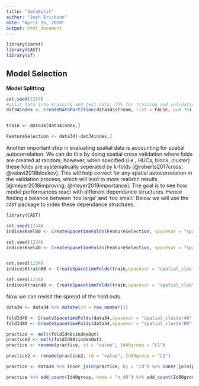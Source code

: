 ```yaml
---
title: "dataSplit"
author: "Josh Erickson"
date: "April 15, 2020"
output: html_document
---
```


```r

library(caret)
library(CAST)
library(sf)
```

## Model Selection  

**Model Splitting**  

```r


set.seed(1234)
#split data into training and test data. 75% for training and validation. 25% for feature selection. 
dat34index <- createDataPartition(data34$stream, list = FALSE, p=0.75)


train <- data34[dat34index,]

FeatureSelection <- data34[-dat34index,]


```

Another important step in evaluating spatial data is accounting for spatial autocorrelation. We can do this by doing spatial cross validation where folds are created at random; however, when specified (i.e., HUCs, block, cluster) these folds are systematically seperated by k-folds [@roberts2017cross; @valavi2018blockcv]. This will help correct for any spatial autocorrelation in the validation process, which will lead to more realistic results [@meyer2018improving; @meyer2019importance]. The goal is to see how model performances react with different dependance structures. Hence finding a balance between 'too large' and 'too small.' Below we will use the `CAST` package to index these dependance structures. 

```r
library(CAST)

set.seed(1234)
indicesKsel80 <- CreateSpacetimeFolds(FeatureSelection, spacevar = "spatial_cluster80", k = 10)

set.seed(1234)
indicesKsel40 <- CreateSpacetimeFolds(FeatureSelection, spacevar = "spatial_cluster40", k = 10)


set.seed(1234)
indicesKtrain80 <- CreateSpacetimeFolds(train,spacevar = "spatial_cluster80", k = 10) 

set.seed(1234)
indicesKtrain40 <- CreateSpacetimeFolds(train,spacevar = "spatial_cluster40", k = 10) 

```

Now we can revisit the spread of the hold outs.

```r

data34 <- data34 %>% mutate(id = row_number())

foldId40 <- CreateSpacetimeFolds(data34,spacevar = "spatial_cluster40", k = 10)
foldId80 <- CreateSpacetimeFolds(data34,spacevar = "spatial_cluster80", k = 10)

practice <- melt(foldId40$indexOut)
practice2 <- melt(foldId80$indexOut)
practice <- rename(practice, id = "value", Id40group = "L1")

practice2 <- rename(practice2, id = "value", Id80group = "L1")

practice <- data34 %>% inner_join(practice, by = "id") %>% inner_join(practice2, by = "id")

practice %>% add_count(Id40group, name = "n_40") %>% add_count(Id80group, name = "n_80") %>% add_count(sb_med, name = "n_med") %>% summarise(across(starts_with("n_"), list(mean = mean, median = median, standard_deviation = sd))) %>% t()

```
